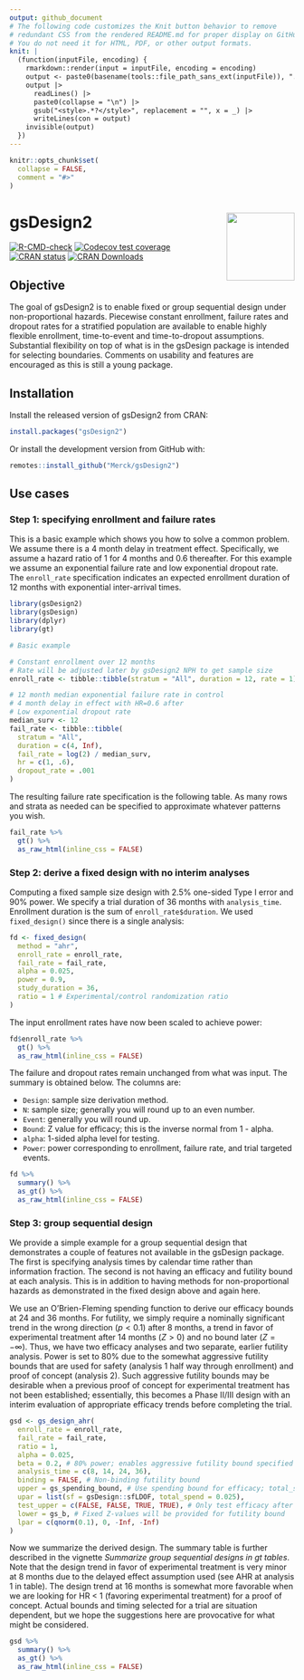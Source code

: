 ```yaml
---
output: github_document
# The following code customizes the Knit button behavior to remove
# redundant CSS from the rendered README.md for proper display on GitHub.
# You do not need it for HTML, PDF, or other output formats.
knit: |
  (function(inputFile, encoding) {
    rmarkdown::render(input = inputFile, encoding = encoding)
    output <- paste0(basename(tools::file_path_sans_ext(inputFile)), ".md")
    output |>
      readLines() |>
      paste0(collapse = "\n") |>
      gsub("<style>.*?</style>", replacement = "", x = _) |>
      writeLines(con = output)
    invisible(output)
  })
---
```


<!-- README.md is generated from README.Rmd. Please edit that file -->

```r
knitr::opts_chunk$set(
  collapse = FALSE,
  comment = "#>"
)
```

# gsDesign2 <img src="man/figures/logo.png" align="right" width="120" />

<!-- badges: start -->
[![R-CMD-check](https://github.com/Merck/gsDesign2/actions/workflows/R-CMD-check.yaml/badge.svg)](https://github.com/Merck/gsDesign2/actions/workflows/R-CMD-check.yaml)
[![Codecov test coverage](https://codecov.io/gh/Merck/gsDesign2/branch/main/graph/badge.svg)](https://app.codecov.io/gh/Merck/gsDesign2?branch=main)
[![CRAN status](https://www.r-pkg.org/badges/version/gsDesign2)](https://CRAN.R-project.org/package=gsDesign2)
[![CRAN Downloads](https://cranlogs.r-pkg.org/badges/gsDesign2)](https://cran.r-project.org/package=gsDesign2)
<!-- badges: end -->

## Objective

The goal of gsDesign2 is to enable fixed or group sequential design
under non-proportional hazards. Piecewise constant enrollment, failure
rates and dropout rates for a stratified population are available to
enable highly flexible enrollment, time-to-event and time-to-dropout
assumptions. Substantial flexibility on top of what is in the gsDesign
package is intended for selecting boundaries. Comments on usability and
features are encouraged as this is still a young package.

## Installation

Install the released version of gsDesign2 from CRAN:

```r
install.packages("gsDesign2")
```

Or install the development version from GitHub with:

```r
remotes::install_github("Merck/gsDesign2")
```

## Use cases

### Step 1: specifying enrollment and failure rates

This is a basic example which shows you how to solve a common problem.
We assume there is a 4 month delay in treatment effect. Specifically, we
assume a hazard ratio of 1 for 4 months and 0.6 thereafter. For this
example we assume an exponential failure rate and low exponential
dropout rate. The `enroll_rate` specification indicates an expected
enrollment duration of 12 months with exponential inter-arrival times.

```r
library(gsDesign2)
library(gsDesign)
library(dplyr)
library(gt)

# Basic example

# Constant enrollment over 12 months
# Rate will be adjusted later by gsDesign2 NPH to get sample size
enroll_rate <- tibble::tibble(stratum = "All", duration = 12, rate = 1)

# 12 month median exponential failure rate in control
# 4 month delay in effect with HR=0.6 after
# Low exponential dropout rate
median_surv <- 12
fail_rate <- tibble::tibble(
  stratum = "All",
  duration = c(4, Inf),
  fail_rate = log(2) / median_surv,
  hr = c(1, .6),
  dropout_rate = .001
)
```

The resulting failure rate specification is the following table. As many
rows and strata as needed can be specified to approximate whatever
patterns you wish.

```r
fail_rate %>%
  gt() %>%
  as_raw_html(inline_css = FALSE)
```

### Step 2: derive a fixed design with no interim analyses

Computing a fixed sample size design with 2.5% one-sided Type I error
and 90% power. We specify a trial duration of 36 months with `analysis_time`.
Enrollment duration is the sum of `enroll_rate$duration`.
We used `fixed_design()` since there is a single analysis:

```r
fd <- fixed_design(
  method = "ahr",
  enroll_rate = enroll_rate,
  fail_rate = fail_rate,
  alpha = 0.025,
  power = 0.9,
  study_duration = 36,
  ratio = 1 # Experimental/control randomization ratio
)
```

The input enrollment rates have now been scaled to achieve power:

```r
fd$enroll_rate %>%
  gt() %>%
  as_raw_html(inline_css = FALSE)
```

The failure and dropout rates remain unchanged from what was input.
The summary is obtained below. The columns are:

- `Design`: sample size derivation method.
- `N`: sample size; generally you will round up to an even number.
- `Event`: generally you will round up.
- `Bound`: Z value for efficacy; this is the inverse normal from 1 - alpha.
- `alpha`: 1-sided alpha level for testing.
- `Power`: power corresponding to enrollment, failure rate, and
  trial targeted events.

```r
fd %>%
  summary() %>%
  as_gt() %>%
  as_raw_html(inline_css = FALSE)
```

### Step 3: group sequential design

We provide a simple example for a group sequential design that
demonstrates a couple of features not available in the gsDesign package.
The first is specifying analysis times by calendar time rather
than information fraction. The second is not having an efficacy and
futility bound at each analysis. This is in addition to having methods
for non-proportional hazards as demonstrated in the fixed design above
and again here.

We use an O'Brien-Fleming spending function to derive our efficacy
bounds at 24 and 36 months. For futility, we simply require a nominally
significant trend in the wrong direction ($p < 0.1$) after 8 months, a
trend in favor of experimental treatment after 14 months ($Z > 0$) and
no bound later ($Z = -\infty$). Thus, we have two efficacy analyses and
two separate, earlier futility analysis. Power is set to 80% due to the
somewhat aggressive futility bounds that are used for safety (analysis 1
half way through enrollment) and proof of concept (analysis 2). Such
aggressive futility bounds may be desirable when a previous proof of
concept for experimental treatment has not been established;
essentially, this becomes a Phase II/III design with an interim
evaluation of appropriate efficacy trends before completing the trial.

```r
gsd <- gs_design_ahr(
  enroll_rate = enroll_rate,
  fail_rate = fail_rate,
  ratio = 1,
  alpha = 0.025,
  beta = 0.2, # 80% power; enables aggressive futility bound specified
  analysis_time = c(8, 14, 24, 36),
  binding = FALSE, # Non-binding futility bound
  upper = gs_spending_bound, # Use spending bound for efficacy; total_spend is normally alpha
  upar = list(sf = gsDesign::sfLDOF, total_spend = 0.025),
  test_upper = c(FALSE, FALSE, TRUE, TRUE), # Only test efficacy after 1st analysis
  lower = gs_b, # Fixed Z-values will be provided for futility bound
  lpar = c(qnorm(0.1), 0, -Inf, -Inf)
)
```

Now we summarize the derived design. The summary table is further
described in the vignette *Summarize group sequential designs in gt tables*.
Note that the design trend in favor of experimental treatment
is very minor at 8 months due to the delayed effect assumption used
(see AHR at analysis 1 in table). The design trend at 16 months is somewhat
more favorable when we are looking for HR < 1 (favoring experimental
treatment) for a proof of concept. Actual bounds and timing selected for
a trial are situation dependent, but we hope the suggestions here are
provocative for what might be considered.

```r
gsd %>%
  summary() %>%
  as_gt() %>%
  as_raw_html(inline_css = FALSE)
```
